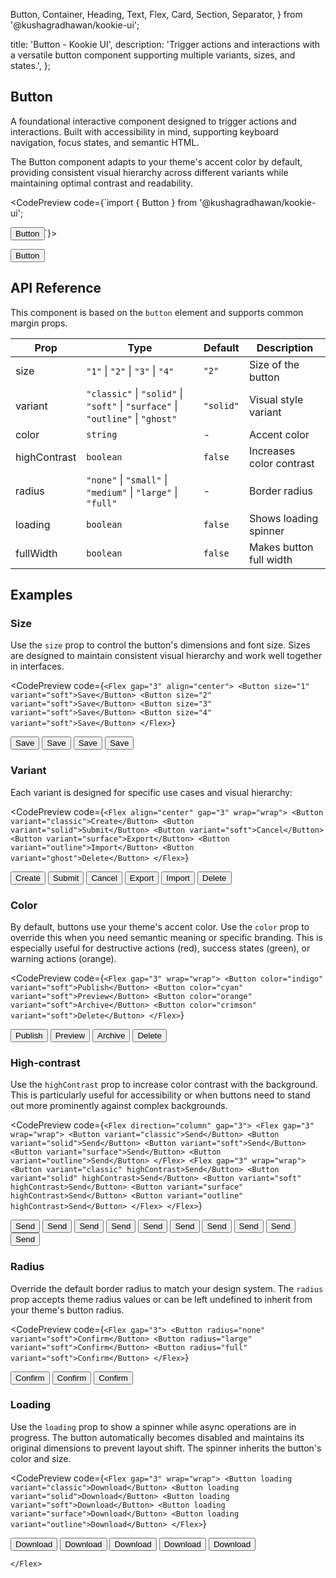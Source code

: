   Button,
  Container,
  Heading,
  Text,
  Flex,
  Card,
  Section,
  Separator,
} from '@kushagradhawan/kookie-ui';

  title: 'Button - Kookie UI',
  description:
    'Trigger actions and interactions with a versatile button component supporting multiple variants, sizes, and states.',
};

<Container size="3">
  <Section size="3">
    <Flex direction="column" gap="6">

# Button

A foundational interactive component designed to trigger actions and interactions. Built with accessibility in mind, supporting keyboard navigation, focus states, and semantic HTML.

The Button component adapts to your theme's accent color by default, providing consistent visual hierarchy across different variants while maintaining optimal contrast and readability.

<CodePreview code={`import { Button } from '@kushagradhawan/kookie-ui';

<Button>Button</Button>`}>
  <div style={{ display: 'inline-block' }}>
    <Button>Button</Button>
  </div>
</CodePreview>

## API Reference

This component is based on the `button` element and supports common margin props.

| Prop         | Type                                                                            | Default   | Description              |
| ------------ | ------------------------------------------------------------------------------- | --------- | ------------------------ |
| size         | `"1"` \| `"2"` \| `"3"` \| `"4"`                                                | `"2"`     | Size of the button       |
| variant      | `"classic"` \| `"solid"` \| `"soft"` \| `"surface"` \| `"outline"` \| `"ghost"` | `"solid"` | Visual style variant     |
| color        | `string`                                                                        | -         | Accent color             |
| highContrast | `boolean`                                                                       | `false`   | Increases color contrast |
| radius       | `"none"` \| `"small"` \| `"medium"` \| `"large"` \| `"full"`                    | -         | Border radius            |
| loading      | `boolean`                                                                       | `false`   | Shows loading spinner    |
| fullWidth    | `boolean`                                                                       | `false`   | Makes button full width  |

## Examples

### Size

Use the `size` prop to control the button's dimensions and font size. Sizes are designed to maintain consistent visual hierarchy and work well together in interfaces.

<CodePreview
  code={`<Flex gap="3" align="center">
  <Button size="1" variant="soft">Save</Button>
  <Button size="2" variant="soft">Save</Button>
  <Button size="3" variant="soft">Save</Button>
  <Button size="4" variant="soft">Save</Button>
</Flex>`}
>
<Flex gap="3" align="center">
<Button size="1" variant="soft">Save</Button>
<Button size="2" variant="soft">Save</Button>
<Button size="3" variant="soft">Save</Button>
<Button size="4" variant="soft">Save</Button>
</Flex>
</CodePreview>

### Variant

Each variant is designed for specific use cases and visual hierarchy:

<CodePreview
  code={`<Flex align="center" gap="3" wrap="wrap">
  <Button variant="classic">Create</Button>
  <Button variant="solid">Submit</Button>
  <Button variant="soft">Cancel</Button>
  <Button variant="surface">Export</Button>
  <Button variant="outline">Import</Button>
  <Button variant="ghost">Delete</Button>
</Flex>`}
>
<Flex align="center" gap="3" wrap="wrap">
<Button variant="classic">Create</Button>
<Button variant="solid">Submit</Button>
<Button variant="soft">Cancel</Button>
<Button variant="surface">Export</Button>
<Button variant="outline">Import</Button>
<Button variant="ghost">Delete</Button>
</Flex>
</CodePreview>

### Color

By default, buttons use your theme's accent color. Use the `color` prop to override this when you need semantic meaning or specific branding. This is especially useful for destructive actions (red), success states (green), or warning actions (orange).

<CodePreview
  code={`<Flex gap="3" wrap="wrap">
  <Button color="indigo" variant="soft">Publish</Button>
  <Button color="cyan" variant="soft">Preview</Button>
  <Button color="orange" variant="soft">Archive</Button>
  <Button color="crimson" variant="soft">Delete</Button>
</Flex>`}
>
<Flex gap="3" wrap="wrap">
<Button color="indigo" variant="soft">Publish</Button>
<Button color="cyan" variant="soft">Preview</Button>
<Button color="orange" variant="soft">Archive</Button>
<Button color="crimson" variant="soft">Delete</Button>
</Flex>
</CodePreview>

### High-contrast

Use the `highContrast` prop to increase color contrast with the background. This is particularly useful for accessibility or when buttons need to stand out more prominently against complex backgrounds.

<CodePreview
  code={`<Flex direction="column" gap="3">
  <Flex gap="3" wrap="wrap">
    <Button variant="classic">Send</Button>
    <Button variant="solid">Send</Button>
    <Button variant="soft">Send</Button>
    <Button variant="surface">Send</Button>
    <Button variant="outline">Send</Button>
  </Flex>
  <Flex gap="3" wrap="wrap">
    <Button variant="classic" highContrast>Send</Button>
    <Button variant="solid" highContrast>Send</Button>
    <Button variant="soft" highContrast>Send</Button>
    <Button variant="surface" highContrast>Send</Button>
    <Button variant="outline" highContrast>Send</Button>
  </Flex>
</Flex>`}
>
<Flex direction="column" gap="3">
<Flex gap="3" wrap="wrap">
<Button variant="classic">Send</Button>
<Button variant="solid">Send</Button>
<Button variant="soft">Send</Button>
<Button variant="surface">Send</Button>
<Button variant="outline">Send</Button>
</Flex>
<Flex gap="3" wrap="wrap">
<Button variant="classic" highContrast>Send</Button>
<Button variant="solid" highContrast>Send</Button>
<Button variant="soft" highContrast>Send</Button>
<Button variant="surface" highContrast>Send</Button>
<Button variant="outline" highContrast>Send</Button>
</Flex>
</Flex>
</CodePreview>

### Radius

Override the default border radius to match your design system. The `radius` prop accepts theme radius values or can be left undefined to inherit from your theme's button radius.

<CodePreview
  code={`<Flex gap="3">
  <Button radius="none" variant="soft">Confirm</Button>
  <Button radius="large" variant="soft">Confirm</Button>
  <Button radius="full" variant="soft">Confirm</Button>
</Flex>`}
>
<Flex gap="3">
<Button radius="none" variant="soft">Confirm</Button>
<Button radius="large" variant="soft">Confirm</Button>
<Button radius="full" variant="soft">Confirm</Button>
</Flex>
</CodePreview>

### Loading

Use the `loading` prop to show a spinner while async operations are in progress. The button automatically becomes disabled and maintains its original dimensions to prevent layout shift. The spinner inherits the button's color and size.

<CodePreview
  code={`<Flex gap="3" wrap="wrap">
  <Button loading variant="classic">Download</Button>
  <Button loading variant="solid">Download</Button>
  <Button loading variant="soft">Download</Button>
  <Button loading variant="surface">Download</Button>
  <Button loading variant="outline">Download</Button>
</Flex>`}
>
<Flex gap="3" wrap="wrap">
<Button loading variant="classic">Download</Button>
<Button loading variant="solid">Download</Button>
<Button loading variant="soft">Download</Button>
<Button loading variant="surface">Download</Button>
<Button loading variant="outline">Download</Button>
</Flex>
</CodePreview>

    </Flex>
  </Section>
</Container>